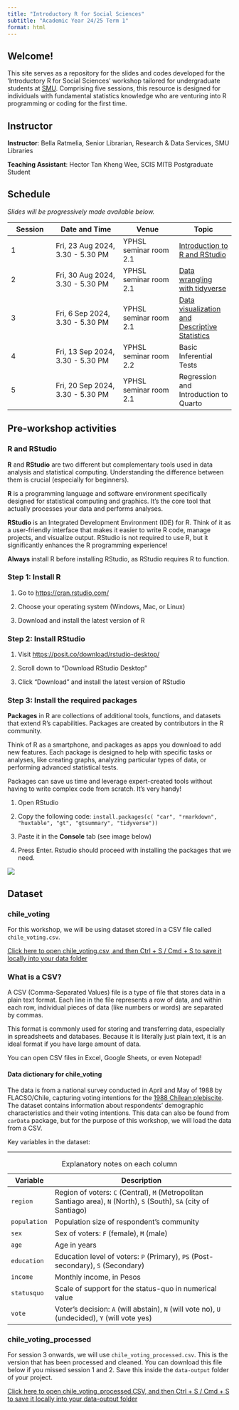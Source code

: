 ```yaml
---
title: "Introductory R for Social Sciences"
subtitle: "Academic Year 24/25 Term 1"
format: html
---
```


## Welcome!

This site serves as a repository for the slides and codes developed for the 'Introductory R for Social Sciences' workshop tailored for undergraduate students at [SMU](https://www.smu.edu.sg/). Comprising five sessions, this resource is designed for individuals with fundamental statistics knowledge who are venturing into R programming or coding for the first time.

## Instructor

**Instructor**: Bella Ratmelia, Senior Librarian, Research & Data Services, SMU Libraries

**Teaching Assistant**: Hector Tan Kheng Wee, SCIS MITB Postgraduate Student

## Schedule

*Slides will be progressively made available below.*

::: table-schedule
| Session | Date and Time                    | Venue                  | Topic                                              |
|---------------|-----------------|---------------|---------------------------|
| 1       | Fri, 23 Aug 2024, 3.30 - 5.30 PM | YPHSL seminar room 2.1 | [Introduction to R and RStudio](01-intro.html)     |
| 2       | Fri, 30 Aug 2024, 3.30 - 5.30 PM | YPHSL seminar room 2.1 | [Data wrangling with tidyverse](02-tidyverse.html) |
| 3       | Fri, 6 Sep 2024, 3.30 - 5.30 PM  | YPHSL seminar room 2.1 | [Data visualization and Descriptive Statistics](03-visualization.html)      |
| 4       | Fri, 13 Sep 2024, 3.30 - 5.30 PM | YPHSL seminar room 2.2 | Basic Inferential Tests                            |
| 5       | Fri, 20 Sep 2024, 3.30 - 5.30 PM | YPHSL seminar room 2.1 | Regression and Introduction to Quarto              |
:::

```{=html5}
<style type="text/css">
    .table-schedule {width: 100%;}
    .table-schedule th:nth-child(1), .table-schedule td:nth-child(1) { width: 8%; }
    .table-schedule th:nth-child(2), .table-schedule td:nth-child(2) { width: 30%; }
    .table-schedule th:nth-child(3), .table-schedule td:nth-child(3) { width: 25%; }
    .table-schedule th:nth-child(4), .table-schedule td:nth-child(4) { width: 35%; }
</style>
```
## Pre-workshop activities

### R and RStudio

**R** and **RStudio** are two different but complementary tools used in data analysis and statistical computing. Understanding the difference between them is crucial (especially for beginners).

**R** is a programming language and software environment specifically designed for statistical computing and graphics. It's the core tool that actually processes your data and performs analyses.

**RStudio** is an Integrated Development Environment (IDE) for R. Think of it as a user-friendly interface that makes it easier to write R code, manage projects, and visualize output. RStudio is not required to use R, but it significantly enhances the R programming experience!

::: callout-important
**Always** install R before installing RStudio, as RStudio requires R to function.
:::

### Step 1: Install R

1.  Go to <https://cran.rstudio.com/>

2.  Choose your operating system (Windows, Mac, or Linux)

3.  Download and install the latest version of R

### Step 2: Install RStudio

1.  Visit <https://posit.co/download/rstudio-desktop/>

2.  Scroll down to "Download RStudio Desktop"

3.  Click "Download" and install the latest version of RStudio

### Step 3: Install the required packages

::: callout-note
**Packages** in R are collections of additional tools, functions, and datasets that extend R's capabilities. Packages are created by contributors in the R community.

Think of R as a smartphone, and packages as apps you download to add new features. Each package is designed to help with specific tasks or analyses, like creating graphs, analyzing particular types of data, or performing advanced statistical tests.

Packages can save us time and leverage expert-created tools without having to write complex code from scratch. It's very handy!
:::

1.  Open RStudio

2.  Copy the following code: `install.packages(c( "car", "rmarkdown", "huxtable", "gt", "gtsummary", "tidyverse"))`

3.  Paste it in the **Console** tab (see image below)

4.  Press Enter. Rstudio should proceed with installing the packages that we need.

![](images/install-packages.jpg)

## Dataset

### chile_voting
For this workshop, we will be using dataset stored in a CSV file called `chile_voting.csv`.

```{=html}
<a href="https://raw.githubusercontent.com/bellaratmelia/introductory-r-socsci/main/data/chile_voting.csv" type="button" class="btn btn-success">Click here to open chile_voting.csv, and then Ctrl + S / Cmd + S to save it locally into your data folder</a>
```

::: {.callout-note appearance="simple"}
### What is a CSV?

A CSV (Comma-Separated Values) file is a type of file that stores data in a plain text format. Each line in the file represents a row of data, and within each row, individual pieces of data (like numbers or words) are separated by commas.

This format is commonly used for storing and transferring data, especially in spreadsheets and databases. Because it is literally just plain text, it is an ideal format if you have large amount of data.

You can open CSV files in Excel, Google Sheets, or even Notepad!
:::

#### Data dictionary for chile_voting
The data is from a national survey conducted in April and May of 1988 by FLACSO/Chile, capturing voting intentions for the [1988 Chilean plebiscite](https://en.wikipedia.org/wiki/1988_Chilean_presidential_referendum). The dataset contains information about respondents' demographic characteristics and their voting intentions. This data can also be found from `carData` package, but for the purpose of this workshop, we will load the data from a CSV.

Key variables in the dataset:

------------------------------------------------------------------------

| Variable     | Description                                                                                                          |
|--------------|----------------------------------------------------------|
| `region`     | Region of voters: `C` (Central), `M` (Metropolitan Santiago area), `N` (North), `S` (South), `SA` (city of Santiago) |
| `population` | Population size of respondent's community                                                                            |
| `sex`        | Sex of voters: `F` (female), `M` (male)                                                                              |
| `age`        | Age in years                                                                                                         |
| `education`  | Education level of voters: `P` (Primary), `PS` (Post-secondary), `S` (Secondary)                                     |
| `income`     | Monthly income, in Pesos                                                                                             |
| `statusquo`  | Scale of support for the status-quo in numerical value                                                               |
| `vote`       | Voter's decision: `A` (will abstain), `N` (will vote no), `U` (undecided), `Y` (will vote yes)                       |

: Explanatory notes on each column

### chile_voting_processed
For session 3 onwards, we will use `chile_voting_processed.csv`. This is the version that has been processed and cleaned. You can download this file below if you missed session 1 and 2. Save this inside the `data-output` folder of your project. 

```{=html}
<a href="https://raw.githubusercontent.com/bellaratmelia/introductory-r-socsci/main/data-output/chile_voting_processed.csv" type="button" class="btn btn-info">Click here to open chile_voting_processed.CSV, and then Ctrl + S / Cmd + S to save it locally into your data-output folder</a>
```